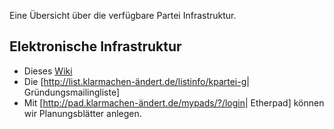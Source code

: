 Eine Übersicht über die verfügbare Partei Infrastruktur.

== Elektronische Infrastruktur ==

* Dieses [[Hauptseite| Wiki]]
* Die [http://list.klarmachen-ändert.de/listinfo/kpartei-g| Gründungsmailingliste]
* Mit [http://pad.klarmachen-ändert.de/mypads/?/login| Etherpad] können wir Planungsblätter anlegen.